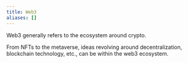 ```yaml
---
title: Web3
aliases: []
---
```


Web3 generally refers to the ecosystem around crypto.

From NFTs to the metaverse, ideas revolving around decentralization, blockchain technology, etc., can be within the web3 ecosystem.
